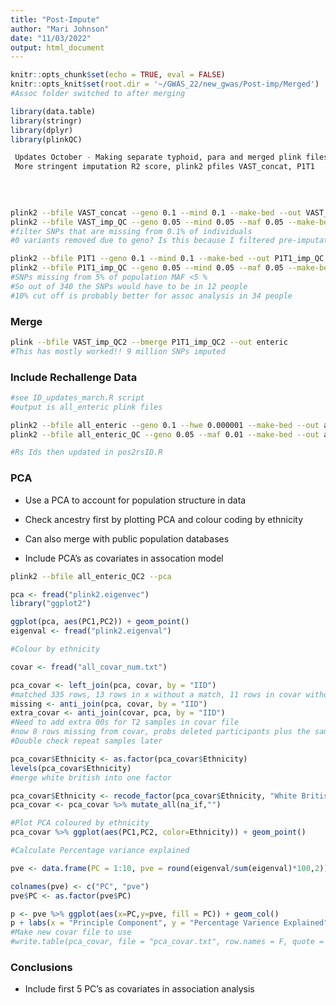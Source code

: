 ```yaml
---
title: "Post-Impute"
author: "Mari Johnson"
date: "11/03/2022"
output: html_document
---
```


```r
knitr::opts_chunk$set(echo = TRUE, eval = FALSE)
knitr::opts_knit$set(root.dir = '~/GWAS_22/new_gwas/Post-imp/Merged')
#Assoc folder switched to after merging
```

```r
library(data.table)
library(stringr)
library(dplyr)
library(plinkQC)

 Updates October - Making separate typhoid, para and merged plink files
 More stringent imputation R2 score, plink2 pfiles VAST_concat, P1T1
 
 
 
```

```bash
plink2 --bfile VAST_concat --geno 0.1 --mind 0.1 --make-bed --out VAST_imp_QC
plink2 --bfile VAST_imp_QC --geno 0.05 --mind 0.05 --maf 0.05 --make-bed --out VAST_imp_QC2
#filter SNPs that are missing from 0.1% of individuals
#0 variants removed due to geno? Is this because I filtered pre-imputation, gives better imputation accuracy
```

```bash
plink2 --bfile P1T1 --geno 0.1 --mind 0.1 --make-bed --out P1T1_imp_QC
plink2 --bfile P1T1_imp_QC --geno 0.05 --mind 0.05 --maf 0.05 --make-bed --out P1T1_imp_QC2
#SNPs missing from 5% of population MAF <5 %
#So out of 340 the SNPs would have to be in 12 people
#10% cut off is probably better for assoc analysis in 34 people

```
### Merge

```bash
plink --bfile VAST_imp_QC2 --bmerge P1T1_imp_QC2 --out enteric
#This has mostly worked!! 9 million SNPs imputed
```

### Include Rechallenge Data

```bash
#see ID_updates_march.R script
#output is all_enteric plink files

plink2 --bfile all_enteric --geno 0.1 --hwe 0.000001 --make-bed --out all_enteric_QC
plink2 --bfile all_enteric_QC --geno 0.05 --maf 0.01 --make-bed --out all_enteric_QC2

#Rs Ids then updated in pos2rsID.R
```

### PCA

-   Use a PCA to account for population structure in data

-   Check ancestry first by plotting PCA and colour coding by ethnicity

-   Can also merge with public population databases

-   Include PCA's as covariates in assocation model

```bash
plink2 --bfile all_enteric_QC2 --pca
```

```r
pca <- fread("plink2.eigenvec")
library("ggplot2")

ggplot(pca, aes(PC1,PC2)) + geom_point()
eigenval <- fread("plink2.eigenval")

#Colour by ethnicity

covar <- fread("all_covar_num.txt")

pca_covar <- left_join(pca, covar, by = "IID")
#matched 335 rows, 13 rows in x without a match, 11 rows in covar without a match?
missing <- anti_join(pca, covar, by = "IID")
extra_covar <- anti_join(covar, pca, by = "IID")
#Need to add extra 00s for T2 samples in covar file
#now 8 rows missing from covar, probs deleted participants plus the samples we couldn't find covar or pheno info for anywhere
#Double check repeat samples later

pca_covar$Ethnicity <- as.factor(pca_covar$Ethnicity)
levels(pca_covar$Ethnicity)
#merge white british into one factor

pca_covar$Ethnicity <- recode_factor(pca_covar$Ethnicity, "White British" = "White (British)")
pca_covar <- pca_covar %>% mutate_all(na_if,"")

#Plot PCA coloured by ethnicity
pca_covar %>% ggplot(aes(PC1,PC2, color=Ethnicity)) + geom_point()

#Calculate Percentage variance explained

pve <- data.frame(PC = 1:10, pve = round(eigenval/sum(eigenval)*100,2))

colnames(pve) <- c("PC", "pve")
pve$PC <- as.factor(pve$PC)

p <- pve %>% ggplot(aes(x=PC,y=pve, fill = PC)) + geom_col()
p + labs(x = "Principle Component", y = "Percentage Varience Explained")
#Make new covar file to use
#write.table(pca_covar, file = "pca_covar.txt", row.names = F, quote = F, sep = "\t")

```

### Conclusions

-   Include first 5 PC's as covariates in association analysis

